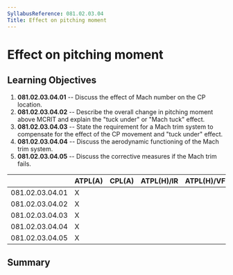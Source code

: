 ```yaml
---
SyllabusReference: 081.02.03.04
Title: Effect on pitching moment
---
```


# Effect on pitching moment

## Learning Objectives

1.  **081.02.03.04.01** -- Discuss the effect of Mach number on the CP location.
2.  **081.02.03.04.02** -- Describe the overall change in pitching moment above
    MCRIT and explain the "tuck under" or "Mach tuck" effect.
3.  **081.02.03.04.03** -- State the requirement for a Mach trim system to
    compensate for the effect of the CP movement and "tuck under" effect.
4.  **081.02.03.04.04** -- Discuss the aerodynamic functioning of the Mach trim
    system.
5.  **081.02.03.04.05** -- Discuss the corrective measures if the Mach trim
    fails.

|                 | ATPL(A) | CPL(A) | ATPL(H)/IR | ATPL(H)/VFR | CPL(H) | IR  | CBIR(A) |
| --------------- | ------- | ------ | ---------- | ----------- | ------ | --- | ------- |
| 081.02.03.04.01 | X       |        |            |             |        |     |         |
| 081.02.03.04.02 | X       |        |            |             |        |     |         |
| 081.02.03.04.03 | X       |        |            |             |        |     |         |
| 081.02.03.04.04 | X       |        |            |             |        |     |         |
| 081.02.03.04.05 | X       |        |            |             |        |     |         |

## Summary
